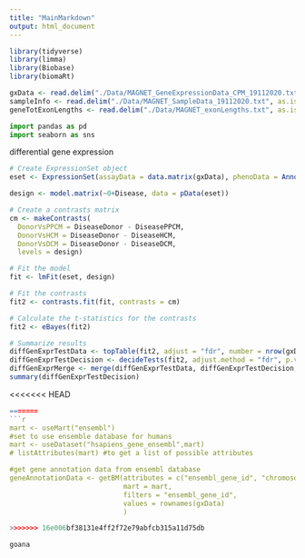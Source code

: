 ```yaml
---
title: "MainMarkdown"
output: html_document
---
```


```r
library(tidyverse)
library(limma)
library(Biobase)
library(biomaRt)
```

```r
gxData <- read.delim("./Data/MAGNET_GeneExpressionData_CPM_19112020.txt", as.is = T, row.names = 1)
sampleInfo <- read.delim("./Data/MAGNET_SampleData_19112020.txt", as.is = T, row.names = 1)
geneTotExonLengths <- read.delim("./Data/MAGNET_exonLengths.txt", as.is = T, row.names = 1)
```

```python
import pandas as pd
import seaborn as sns

```

differential gene expression

```r
# Create ExpressionSet object
eset <- ExpressionSet(assayData = data.matrix(gxData), phenoData = AnnotatedDataFrame(sampleInfo))

design <- model.matrix(~0+Disease, data = pData(eset))

# Create a contrasts matrix
cm <- makeContrasts(
  DonorVsPPCM = DiseaseDonor - DiseasePPCM, 
  DonorVsHCM = DiseaseDonor - DiseaseHCM, 
  DonorVsDCM = DiseaseDonor - DiseaseDCM,
  levels = design)

# Fit the model
fit <- lmFit(eset, design)

# Fit the contrasts
fit2 <- contrasts.fit(fit, contrasts = cm)

# Calculate the t-statistics for the contrasts
fit2 <- eBayes(fit2)

# Summarize results
diffGenExprTestData <- topTable(fit2, adjust = "fdr", number = nrow(gxData))
diffGenExprTestDecision <- decideTests(fit2, adjust.method = "fdr", p.value = 0.05, lfc = 1)
diffGenExprMerge <- merge(diffGenExprTestData, diffGenExprTestDecision, by="row.names",all.x=TRUE)  %>% column_to_rownames(var = "Row.names")
summary(diffGenExprTestDecision)
```
<<<<<<< HEAD
```r
=======
```r

mart <- useMart("ensembl")
#set to use ensemble database for humans
mart <- useDataset("hsapiens_gene_ensembl",mart)
# listAttributes(mart) #to get a list of possible attributes

#get gene annotation data from ensembl database
geneAnnotationData <- getBM(attributes = c("ensembl_gene_id", "chromosome_name", "external_gene_name", "hgnc_symbol", "description"), 
                            mart = mart,
                            filters = "ensembl_gene_id",
                            values = rownames(gxData)
                            )
```

```r

>>>>>>> 16e006bf38131e4ff2f72e79abfcb315a11d75db

goana

```
